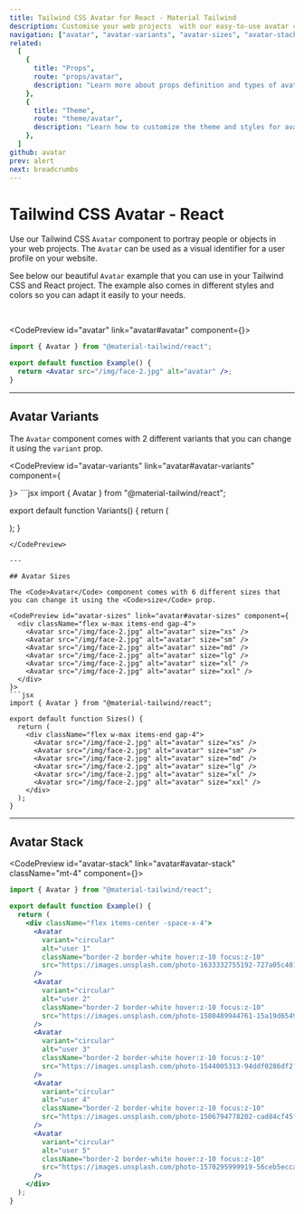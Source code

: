 ```yaml
---
title: Tailwind CSS Avatar for React - Material Tailwind
description: Customise your web projects  with our easy-to-use avatar component for Tailwind CSS and React using Material Design guidelines.
navigation: ["avatar", "avatar-variants", "avatar-sizes", "avatar-stack", "props", "theme"]
related:
  [
    {
      title: "Props",
      route: "props/avatar",
      description: "Learn more about props definition and types of avatar component.",
    },
    {
      title: "Theme",
      route: "theme/avatar",
      description: "Learn how to customize the theme and styles for avatar component.",
    },
  ]
github: avatar
prev: alert
next: breadcrumbs
---
```


# Tailwind CSS Avatar - React

Use our Tailwind CSS <Code>Avatar</Code> component to portray people or objects in your web projects. The <Code>Avatar</Code> can be used as a visual identifier for a user profile on your website.

See below our beautiful <Code>Avatar</Code> example that you can use in your Tailwind CSS and React project. The example also comes in different styles and colors so you can adapt it easily to your needs.

<br />

<CodePreview id="avatar" link="avatar#avatar" component={<Avatar src="/img/face-2.jpg" alt="avatar" />}>
```jsx
import { Avatar } from "@material-tailwind/react";

export default function Example() {
  return <Avatar src="/img/face-2.jpg" alt="avatar" />;
}
```
</CodePreview>

---

## Avatar Variants

The <Code>Avatar</Code> component comes with 2 different variants that you can change it using the <Code>variant</Code> prop.

<CodePreview id="avatar-variants" link="avatar#avatar-variants" component={
  <div className="flex gap-4">
    <Avatar src="/img/face-2.jpg" alt="avatar" />
    <Avatar src="/img/face-2.jpg" alt="avatar" variant="circular" />
  </div>
}>
```jsx
import { Avatar } from "@material-tailwind/react";

export default function Variants() {
  return (
    <div className="flex gap-4">
      <Avatar src="/img/face-2.jpg" alt="avatar" />
      <Avatar src="/img/face-2.jpg" alt="avatar" variant="circular" />
    </div>
  );
}
```
</CodePreview>

---

## Avatar Sizes

The <Code>Avatar</Code> component comes with 6 different sizes that you can change it using the <Code>size</Code> prop.

<CodePreview id="avatar-sizes" link="avatar#avatar-sizes" component={
  <div className="flex w-max items-end gap-4">
    <Avatar src="/img/face-2.jpg" alt="avatar" size="xs" />
    <Avatar src="/img/face-2.jpg" alt="avatar" size="sm" />
    <Avatar src="/img/face-2.jpg" alt="avatar" size="md" />
    <Avatar src="/img/face-2.jpg" alt="avatar" size="lg" />
    <Avatar src="/img/face-2.jpg" alt="avatar" size="xl" />
    <Avatar src="/img/face-2.jpg" alt="avatar" size="xxl" />
  </div>
}>
```jsx
import { Avatar } from "@material-tailwind/react";

export default function Sizes() {
  return (
    <div className="flex w-max items-end gap-4">
      <Avatar src="/img/face-2.jpg" alt="avatar" size="xs" />
      <Avatar src="/img/face-2.jpg" alt="avatar" size="sm" />
      <Avatar src="/img/face-2.jpg" alt="avatar" size="md" />
      <Avatar src="/img/face-2.jpg" alt="avatar" size="lg" />
      <Avatar src="/img/face-2.jpg" alt="avatar" size="xl" />
      <Avatar src="/img/face-2.jpg" alt="avatar" size="xxl" />
    </div>
  );
}
```
</CodePreview>

---

## Avatar Stack

<CodePreview id="avatar-stack" link="avatar#avatar-stack" className="mt-4" component={<AvatarStack />}>
```jsx
import { Avatar } from "@material-tailwind/react";

export default function Example() {
  return (
    <div className="flex items-center -space-x-4">
      <Avatar
        variant="circular"
        alt="user 1"
        className="border-2 border-white hover:z-10 focus:z-10"
        src="https://images.unsplash.com/photo-1633332755192-727a05c4013d?ixlib=rb-1.2.1&ixid=MnwxMjA3fDB8MHxwaG90by1wYWdlfHx8fGVufDB8fHx8&auto=format&fit=crop&w=1480&q=80"
      />
      <Avatar
        variant="circular"
        alt="user 2"
        className="border-2 border-white hover:z-10 focus:z-10"
        src="https://images.unsplash.com/photo-1580489944761-15a19d654956?ixlib=rb-1.2.1&ixid=MnwxMjA3fDB8MHxwaG90by1wYWdlfHx8fGVufDB8fHx8&auto=format&fit=crop&w=1061&q=80"
      />
      <Avatar
        variant="circular"
        alt="user 3"
        className="border-2 border-white hover:z-10 focus:z-10"
        src="https://images.unsplash.com/photo-1544005313-94ddf0286df2?ixlib=rb-4.0.3&ixid=MnwxMjA3fDB8MHxwaG90by1wYWdlfHx8fGVufDB8fHx8&auto=format&fit=crop&w=1288&q=80"
      />
      <Avatar
        variant="circular"
        alt="user 4"
        className="border-2 border-white hover:z-10 focus:z-10"
        src="https://images.unsplash.com/photo-1506794778202-cad84cf45f1d?ixlib=rb-4.0.3&ixid=MnwxMjA3fDB8MHxwaG90by1wYWdlfHx8fGVufDB8fHx8&auto=format&fit=crop&w=1287&q=80"
      />
      <Avatar
        variant="circular"
        alt="user 5"
        className="border-2 border-white hover:z-10 focus:z-10"
        src="https://images.unsplash.com/photo-1570295999919-56ceb5ecca61?ixlib=rb-4.0.3&ixid=MnwxMjA3fDB8MHxwaG90by1wYWdlfHx8fGVufDB8fHx8&auto=format&fit=crop&w=1760&q=80"
      />
    </div>
  );
}
```
</CodePreview>

<span id="props" className="scroll-mt-48" />
<span id="theme" className="scroll-mt-48" />
